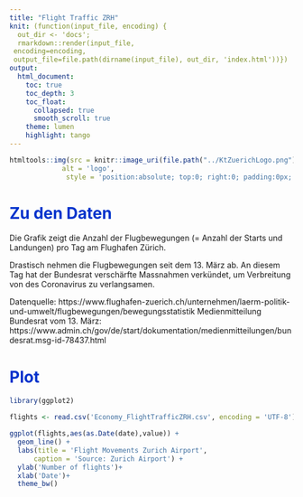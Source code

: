 ```yaml
---
title: "Flight Traffic ZRH"
knit: (function(input_file, encoding) {
  out_dir <- 'docs';
  rmarkdown::render(input_file,
 encoding=encoding,
 output_file=file.path(dirname(input_file), out_dir, 'index.html'))})
output: 
  html_document:
    toc: true
    toc_depth: 3
    toc_float:
      collapsed: true
      smooth_scroll: true
    theme: lumen
    highlight: tango
---
```


<style type="text/css">
.main-container {
  max-width: 1800px;
  margin-left: 0;
  margin-right: auto;
}
blockquote {
    padding: 10px 20px;
    margin: 0 0 20px;
    font-size: 14px;
    border-left: 5px solid #eee;
}

h1.title {
  font-size: 38px;
  color: #000000;
  }
  
h1 { /* Header 1 */
  font-size: 28px;
  color: #0033cc;
}
h2 { /* Header 2 */
    font-size: 28px;
	color: #0099ff
}
h3 { /* Header 3 */
    font-size: 14px;
	color: #6600cc
}
</style>

```r
htmltools::img(src = knitr::image_uri(file.path("../KtZuerichLogo.png")),
             alt = 'logo', 
              style = 'position:absolute; top:0; right:0; padding:0px;')
```

# Zu den Daten
Die Grafik zeigt die Anzahl der Flugbewegungen (= Anzahl der Starts und Landungen) pro Tag am Flughafen Zürich.

Drastisch nehmen die Flugbewegungen seit dem 13. März ab. An diesem Tag hat der Bundesrat verschärfte Massnahmen verkündet, um Verbreitung von des Coronavirus zu verlangsamen. 


Datenquelle: https://www.flughafen-zuerich.ch/unternehmen/laerm-politik-und-umwelt/flugbewegungen/bewegungsstatistik
Medienmitteilung Bundesrat vom 13. März: https://www.admin.ch/gov/de/start/dokumentation/medienmitteilungen/bundesrat.msg-id-78437.html


# Plot
```r
library(ggplot2)

flights <- read.csv('Economy_FlightTrafficZRH.csv', encoding = 'UTF-8')

ggplot(flights,aes(as.Date(date),value)) +
  geom_line() +
  labs(title = 'Flight Movements Zurich Airport',
      caption = 'Source: Zurich Airport') +
  ylab('Number of flights')+
  xlab('Date')+
  theme_bw()
```

